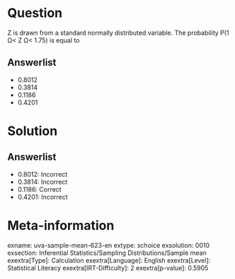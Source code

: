 Question
========

Z is drawn from a standard normally distributed variable. The probability P(1 Ω< Z Ω< 1.75) is equal to

Answerlist
----------

* 0.8012
* 0.3814
* 0.1186
* 0.4201

Solution
========

Answerlist
----------

* 0.8012: Incorrect
* 0.3814: Incorrect
* 0.1186: Correct
* 0.4201: Incorrect

Meta-information
================
exname: uva-sample-mean-623-en
extype: schoice
exsolution: 0010
exsection: Inferential Statistics/Sampling Distributions/Sample mean
exextra[Type]: Calculation
exextra[Language]: English
exextra[Level]: Statistical Literacy
exextra[IRT-Difficulty]: 2
exextra[p-value]: 0.5905
